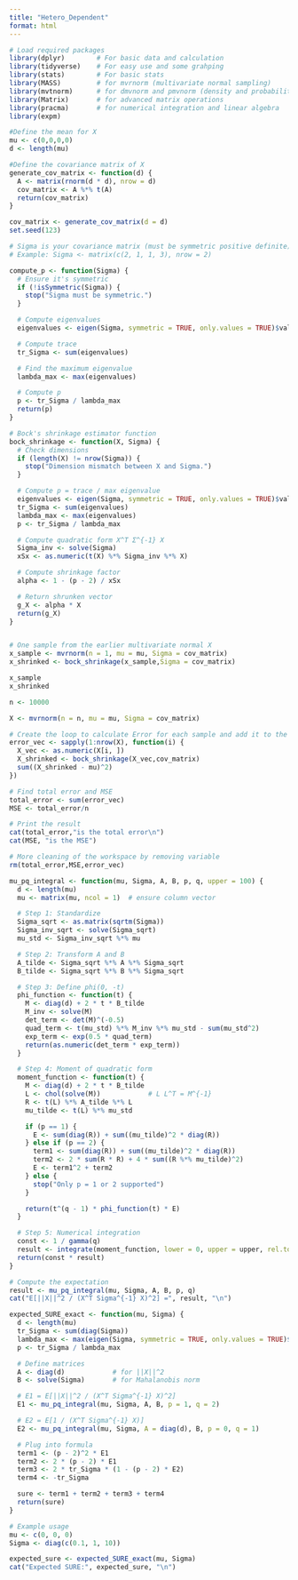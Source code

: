 ```yaml
---
title: "Hetero_Dependent"
format: html
---
```


```r
# Load required packages
library(dplyr)        # For basic data and calculation  
library(tidyverse)    # For easy use and some grahping
library(stats)        # For basic stats
library(MASS)         # for mvrnorm (multivariate normal sampling)
library(mvtnorm)      # for dmvnorm and pmvnorm (density and probabilities)
library(Matrix)       # for advanced matrix operations
library(pracma)       # for numerical integration and linear algebra
library(expm)
```

```r
#Define the mean for X
mu <- c(0,0,0,0)
d <- length(mu)

#Define the covariance matrix of X
generate_cov_matrix <- function(d) {
  A <- matrix(rnorm(d * d), nrow = d)
  cov_matrix <- A %*% t(A)
  return(cov_matrix)
}

cov_matrix <- generate_cov_matrix(d = d)
set.seed(123)

# Sigma is your covariance matrix (must be symmetric positive definite)
# Example: Sigma <- matrix(c(2, 1, 1, 3), nrow = 2)

compute_p <- function(Sigma) {
  # Ensure it's symmetric
  if (!isSymmetric(Sigma)) {
    stop("Sigma must be symmetric.")
  }

  # Compute eigenvalues
  eigenvalues <- eigen(Sigma, symmetric = TRUE, only.values = TRUE)$values

  # Compute trace
  tr_Sigma <- sum(eigenvalues)

  # Find the maximum eigenvalue
  lambda_max <- max(eigenvalues)

  # Compute p
  p <- tr_Sigma / lambda_max
  return(p)
}

# Bock's shrinkage estimator function
bock_shrinkage <- function(X, Sigma) {
  # Check dimensions
  if (length(X) != nrow(Sigma)) {
    stop("Dimension mismatch between X and Sigma.")
  }

  # Compute p = trace / max eigenvalue
  eigenvalues <- eigen(Sigma, symmetric = TRUE, only.values = TRUE)$values
  tr_Sigma <- sum(eigenvalues)
  lambda_max <- max(eigenvalues)
  p <- tr_Sigma / lambda_max

  # Compute quadratic form X^T Σ^{-1} X
  Sigma_inv <- solve(Sigma)
  xSx <- as.numeric(t(X) %*% Sigma_inv %*% X)

  # Compute shrinkage factor
  alpha <- 1 - (p - 2) / xSx

  # Return shrunken vector
  g_X <- alpha * X
  return(g_X)
}


# One sample from the earlier multivariate normal X
x_sample <- mvrnorm(n = 1, mu = mu, Sigma = cov_matrix)
x_shrinked <- bock_shrinkage(x_sample,Sigma = cov_matrix)

x_sample
x_shrinked
```

```r
n <- 10000

X <- mvrnorm(n = n, mu = mu, Sigma = cov_matrix)

# Create the loop to calculate Error for each sample and add it to the total error
error_vec <- sapply(1:nrow(X), function(i) {
  X_vec <- as.numeric(X[i, ])
  X_shrinked <- bock_shrinkage(X_vec,cov_matrix)
  sum((X_shrinked - mu)^2)
})

# Find total error and MSE
total_error <- sum(error_vec)
MSE <- total_error/n

# Print the result
cat(total_error,"is the total error\n")
cat(MSE, "is the MSE")

# More cleaning of the workspace by removing variable
rm(total_error,MSE,error_vec)
```

```r

mu_pq_integral <- function(mu, Sigma, A, B, p, q, upper = 100) {
  d <- length(mu)
  mu <- matrix(mu, ncol = 1)  # ensure column vector

  # Step 1: Standardize
  Sigma_sqrt <- as.matrix(sqrtm(Sigma))
  Sigma_inv_sqrt <- solve(Sigma_sqrt)
  mu_std <- Sigma_inv_sqrt %*% mu

  # Step 2: Transform A and B
  A_tilde <- Sigma_sqrt %*% A %*% Sigma_sqrt
  B_tilde <- Sigma_sqrt %*% B %*% Sigma_sqrt

  # Step 3: Define phi(0, -t)
  phi_function <- function(t) {
    M <- diag(d) + 2 * t * B_tilde
    M_inv <- solve(M)
    det_term <- det(M)^(-0.5)
    quad_term <- t(mu_std) %*% M_inv %*% mu_std - sum(mu_std^2)
    exp_term <- exp(0.5 * quad_term)
    return(as.numeric(det_term * exp_term))
  }

  # Step 4: Moment of quadratic form
  moment_function <- function(t) {
    M <- diag(d) + 2 * t * B_tilde
    L <- chol(solve(M))            # L L^T = M^{-1}
    R <- t(L) %*% A_tilde %*% L
    mu_tilde <- t(L) %*% mu_std

    if (p == 1) {
      E <- sum(diag(R)) + sum((mu_tilde)^2 * diag(R))
    } else if (p == 2) {
      term1 <- sum(diag(R)) + sum((mu_tilde)^2 * diag(R))
      term2 <- 2 * sum(R * R) + 4 * sum((R %*% mu_tilde)^2)
      E <- term1^2 + term2
    } else {
      stop("Only p = 1 or 2 supported")
    }

    return(t^(q - 1) * phi_function(t) * E)
  }

  # Step 5: Numerical integration
  const <- 1 / gamma(q)
  result <- integrate(moment_function, lower = 0, upper = upper, rel.tol = 1e-6)$value
  return(const * result)
}

# Compute the expectation
result <- mu_pq_integral(mu, Sigma, A, B, p, q)
cat("E[||X||^2 / (X^T Sigma^{-1} X)^2] =", result, "\n")

expected_SURE_exact <- function(mu, Sigma) {
  d <- length(mu)
  tr_Sigma <- sum(diag(Sigma))
  lambda_max <- max(eigen(Sigma, symmetric = TRUE, only.values = TRUE)$values)
  p <- tr_Sigma / lambda_max

  # Define matrices
  A <- diag(d)            # for ||X||^2
  B <- solve(Sigma)       # for Mahalanobis norm

  # E1 = E[||X||^2 / (X^T Sigma^{-1} X)^2]
  E1 <- mu_pq_integral(mu, Sigma, A, B, p = 1, q = 2)

  # E2 = E[1 / (X^T Sigma^{-1} X)]
  E2 <- mu_pq_integral(mu, Sigma, A = diag(d), B, p = 0, q = 1)

  # Plug into formula
  term1 <- (p - 2)^2 * E1
  term2 <- 2 * (p - 2) * E1
  term3 <- 2 * tr_Sigma * (1 - (p - 2) * E2)
  term4 <- -tr_Sigma

  sure <- term1 + term2 + term3 + term4
  return(sure)
}

# Example usage
mu <- c(0, 0, 0)
Sigma <- diag(c(0.1, 1, 10))

expected_sure <- expected_SURE_exact(mu, Sigma)
cat("Expected SURE:", expected_sure, "\n")

```
